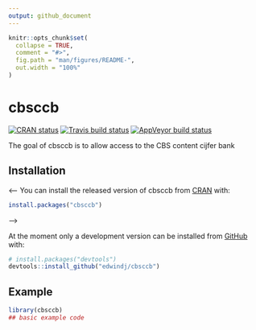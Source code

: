 ```yaml
---
output: github_document
---
```


<!-- README.md is generated from README.Rmd. Please edit that file -->

```r
knitr::opts_chunk$set(
  collapse = TRUE,
  comment = "#>",
  fig.path = "man/figures/README-",
  out.width = "100%"
)
```
# cbsccb

<!-- badges: start -->
[![CRAN status](https://www.r-pkg.org/badges/version/cbsccb)](https://cran.r-project.org/package=cbsccb)
[![Travis build status](https://travis-ci.org/edwindj/cbsccb.svg?branch=master)](https://travis-ci.org/edwindj/cbsccb)
[![AppVeyor build status](https://ci.appveyor.com/api/projects/status/github/edwindj/cbsccb?branch=master&svg=true)](https://ci.appveyor.com/project/edwindj/cbsccb)

<!-- badges: end -->

The goal of cbsccb is to allow access to the CBS content cijfer bank

## Installation

<--
You can install the released version of cbsccb from [CRAN](https://CRAN.R-project.org) with:

``` r
install.packages("cbsccb")
```
-->

At the moment only a development version can be installed from [GitHub](https://github.com/) with:

``` r
# install.packages("devtools")
devtools::install_github("edwindj/cbsccb")
```
## Example

```r
library(cbsccb)
## basic example code
```

